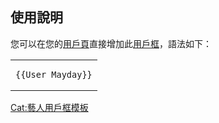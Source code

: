{{Userbox
| border-c = #87CEFA
| border-s = 1
| id-a = center
| id-c = Black
| id-fc = #ffffff
| info-c = Black
| info-fc = #E6E6FA
| info-s = 10
| id =
| info= <div class="center">[[五月天|<span style="color:#99CCFF;">'''MayDay！'''</span>]]<br />這個用戶是 <span style="color:#99CCFF;">'''五迷'''</span> ★</div>
}}
<br />
[[Category:喜歡五月天的維基人|{{PAGENAME}}]]

<noinclude>
<div style="clear: both; float: left;"></div>
<br />

== 使用說明 ==
您可以在您的[[維基百科:用戶頁|用戶頁]]直接增加此[[維基百科:用戶框|用戶框]]，語法如下：
{| style="background: transparent; float: left;"
|<pre>{{User Mayday}}</pre>
|}



[[Cat:藝人用戶框模板]]

</noinclude>